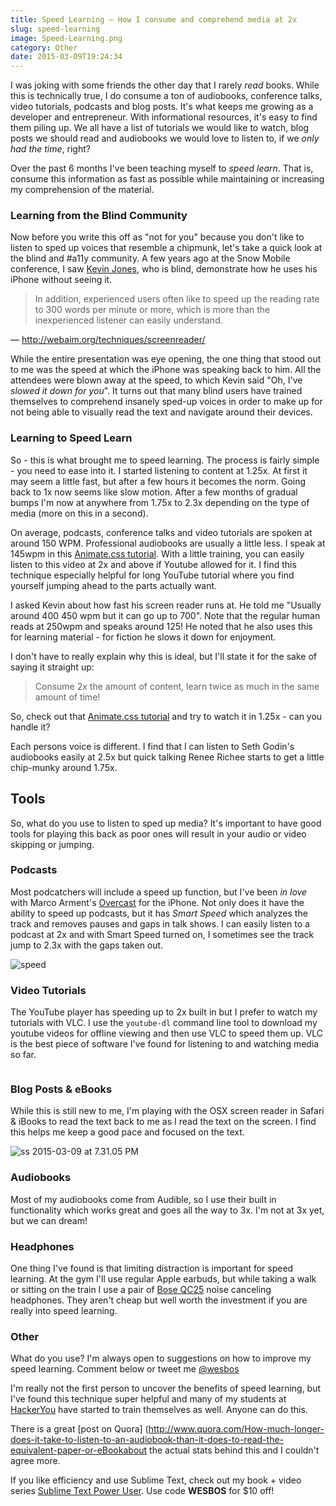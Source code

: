 ```yaml
---
title: Speed Learning — How I consume and comprehend media at 2x
slug: speed-learning
image: Speed-Learning.png
category: Other
date: 2015-03-09T19:24:34
---
```


I was joking with some friends the other day that I rarely <em>read</em> books. While this is technically true, I do consume a ton of audiobooks, conference talks, video tutorials, podcasts and blog posts. It's what keeps me growing as a developer and entrepreneur. With informational resources, it's easy to find them piling up. We all have a list of tutorials we would like to watch, blog posts we should read and audiobooks we would love to listen to, if we <em>only had the time</em>, right?

Over the past 6 months I've been teaching myself to <em>speed learn</em>. That is, consume this information as fast as possible while maintaining or increasing my comprehension of the material.

<h3>Learning from the Blind Community</h3>

Now before you write this off as "not for you" because you don't like to listen to sped up voices that resemble a chipmunk, let's take a quick look at the blind and #a11y community. A few years ago at the Snow Mobile conference, I saw <a href="https://twitter.com/kevinrj">Kevin Jones</a>, who is blind, demonstrate how he uses his iPhone without seeing it.

<blockquote>
  In addition, experienced users often like to speed up the reading rate to 300 words per minute or more, which is more than the inexperienced listener can easily understand.
</blockquote>

— <http://webaim.org/techniques/screenreader/>

While the entire presentation was eye opening, the one thing that stood out to me was the speed at which the iPhone was speaking back to him. All the attendees were blown away at the speed, to which Kevin said "Oh, I've <em>slowed it down for you</em>". It turns out that many blind users have trained themselves to comprehend insanely sped-up voices in order to make up for not being able to visually read the text and navigate around their devices.

<h3>Learning to Speed Learn</h3>

So - this is what brought me to speed learning. The process is fairly simple - you need to ease into it. I started listening to content at 1.25x. At first it may seem a little fast, but after a few hours it becomes the norm. Going back to 1x now seems like slow motion. After a few months of gradual bumps I'm now at anywhere from 1.75x to 2.3x depending on the type of media (more on this in a second).

On average, podcasts, conference talks and video tutorials are spoken at around 150 WPM. Professional audiobooks are usually a little less. I speak at 145wpm in this <a href="https://www.youtube.com/watch?v=CBQGl6zokMs">Animate.css tutorial</a>. With a little training, you can easily listen to this video at 2x and above if Youtube allowed for it. I find this technique especially helpful for long YouTube tutorial where you find yourself jumping ahead to the parts actually want.

I asked Kevin about how fast his screen reader runs at. He told me "Usually around 400 450 wpm but it can go up to 700". Note that the regular human reads at 250wpm and speaks around 125! He noted that he also uses this for learning material - for fiction he slows it down for enjoyment.

I don't have to really explain why this is ideal, but I'll state it for the sake of saying it straight up:

<blockquote>
  Consume 2x the amount of content, learn twice as much in the same amount of time!
</blockquote>

So, check out that <a href="https://www.youtube.com/watch?v=CBQGl6zokMs">Animate.css tutorial</a> and try to watch it in 1.25x - can you handle it?

Each persons voice is different. I find that I can listen to Seth Godin's audiobooks easily at 2.5x but quick talking Renee Richee starts to get a little chip-munky around 1.75x.

<h2>Tools</h2>

So, what do you use to listen to sped up media? It's important to have good tools for playing this back as poor ones will result in your audio or video skipping or jumping.

<h3>Podcasts</h3>

Most podcatchers will include a speed up function, but I've been <em>in love</em> with Marco Arment's <a href="https://overcast.fm/">Overcast</a> for the iPhone. Not only does it have the ability to speed up podcasts, but it has <em>Smart Speed</em> which analyzes the track and removes pauses and gaps in talk shows. I can easily listen to a podcast at 2x and with Smart Speed turned on, I sometimes see the track jump to 2.3x with the gaps taken out.

<img class="aligncenter size-full wp-image-3465" src="speed.png" alt="speed" />

<h3>Video Tutorials</h3>

The YouTube player has speeding up to 2x built in but I prefer to watch my tutorials with VLC. I use the `youtube-dl` command line tool to download my youtube videos for offline viewing and then use VLC to speed them up. VLC is the best piece of software I've found for listening to and watching media so far.

<img src="content" alt="" />

<h3>Blog Posts & eBooks</h3>

While this is still new to me, I'm playing with the OSX screen reader in Safari & iBooks to read the text back to me as I read the text on the screen. I find this helps me keep a good pace and focused on the text.

<img class="aligncenter size-full wp-image-3466" src="ss-2015-03-09-at-7.31.05-PM.png" alt="ss 2015-03-09 at 7.31.05 PM" />

<h3>Audiobooks</h3>

Most of my audiobooks come from Audible, so I use their built in functionality which works great and goes all the way to 3x. I'm not at 3x yet, but we can dream!

<h3>Headphones</h3>

One thing I've found is that limiting distraction is important for speed learning. At the gym I'll use regular Apple earbuds, but while taking a walk or sitting on the train I use a pair of <a href="http://wes.io/a8DV">Bose QC25</a> noise canceling headphones. They aren't cheap but well worth the investment if you are really into speed learning.

<h3>Other</h3>

What do you use? I'm always open to suggestions on how to improve my speed learning. Comment below or tweet me <a href="http://twitter.com/wesbos">@wesbos</a>

I'm really not the first person to uncover the benefits of speed learning, but I've found this technique super helpful and many of my students at <a href="http://hackeryou.com">HackerYou</a> have started to train themselves as well. Anyone can do this.

There is a great [post on Quora] (http://www.quora.com/How-much-longer-does-it-take-to-listen-to-an-audiobook-than-it-does-to-read-the-equivalent-paper-or-eBookabout the actual stats behind this and I couldn't agree more.

If you like efficiency and use Sublime Text, check out my book + video series <a href="https://SublimeTextBook.com/?utm_source=blog&utm_medium=link&utm_campaign=speed">Sublime Text Power User</a>. Use code **WESBOS** for $10 off!
